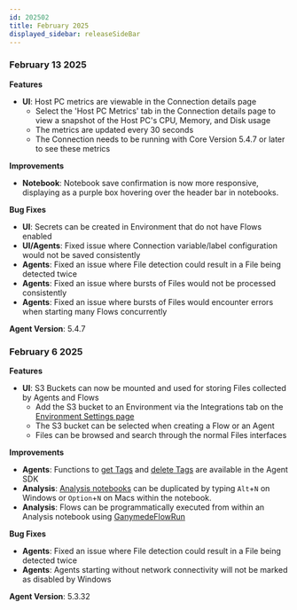 ```yaml
---
id: 202502
title: February 2025
displayed_sidebar: releaseSideBar
---
```

### February 13 2025

**Features**
- **UI**: Host PC metrics are viewable in the Connection details page
  - Select the 'Host PC Metrics' tab in the Connection details page to view a snapshot of the Host PC's CPU, Memory, and Disk usage 
  - The metrics are updated every 30 seconds
  - The Connection needs to be running with Core Version 5.4.7 or later to see these metrics

**Improvements**
- **Notebook**: Notebook save confirmation is now more responsive, displaying as a purple box hovering over the header bar in notebooks.

**Bug Fixes**
- **UI**: Secrets can be created in Environment that do not have Flows enabled
- **UI/Agents**: Fixed issue where Connection variable/label configuration would not be saved consistently
- **Agents**: Fixed an issue where File detection could result in a File being detected twice
- **Agents**: Fixed an issue where bursts of Files would not be processed consistently
- **Agents**: Fixed an issue where bursts of Files would encounter errors when starting many Flows concurrently

**Agent Version**: 5.4.7


### February 6 2025

**Features**
- **UI**: S3 Buckets can now be mounted and used for storing Files collected by Agents and Flows
  - Add the S3 bucket to an Environment via the Integrations tab on the [Environment Settings page](../app/admin/AdminControls.mdx)
  - The S3 bucket can be selected when creating a Flow or an Agent
  - Files can be browsed and search through the normal Files interfaces

**Improvements**
- **Agents**: Functions to [get Tags](../sdk/markdowns/AgentSDK#function-get_file_tags) and [delete Tags](../sdk/markdowns/AgentSDK#function-delete_file_tag) are available in the Agent SDK
- **Analysis**: [Analysis notebooks](../app/visualization/AnalysisNotebook) can be duplicated by typing `Alt`+`N` on Windows or `Option`+`N` on Macs within the notebook.
- **Analysis**: Flows can be programmatically executed from within an Analysis notebook using [GanymedeFlowRun](../sdk/FlowRunAutomation)

**Bug Fixes**
- **Agents**: Fixed an issue where File detection could result in a File being detected twice
- **Agents**: Agents starting without network connectivity will not be marked as disabled by Windows

**Agent Version**: 5.3.32
